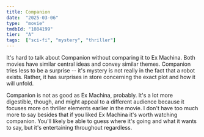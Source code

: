 ```yaml
---
title: Companion
date:  "2025-03-06"
type:  "movie"
tmdbId: "1084199"
tier:  "A"
tags:  ["sci-fi", "mystery", "thriller"]
---
```


It's hard to talk about Companion without comparing it to Ex Machina. Both movies have similar central ideas and convey similar themes. Companion tries less to be a surprise -- it's mystery is not really in the fact that a robot exists. Rather, it has surprises in store concerning the exact plot and how it will unfold.

Companion is not as good as Ex Machina, probably. It's a lot more digestible, though, and might appeal to a different audience because it focuses more on thriller elements earlier in the movie. I don't have too much more to say besides that if you liked Ex Machina it's worth watching companion. You'll likely be able to guess where it's going and what it wants to say, but it's entertaining throughout regardless.